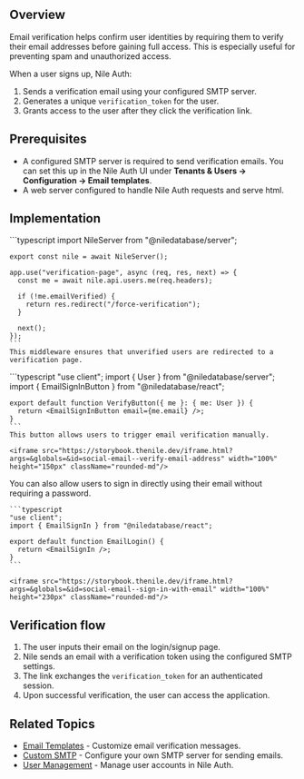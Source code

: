 

## Overview  

Email verification helps confirm user identities by requiring them to verify their email addresses before gaining full access. This is especially useful for preventing spam and unauthorized access.  

When a user signs up, Nile Auth:  
1. Sends a verification email using your configured SMTP server.  
2. Generates a unique `verification_token` for the user.  
3. Grants access to the user after they click the verification link.  

## Prerequisites

- A configured SMTP server is required to send verification emails. You can set this up in the Nile Auth UI under **Tenants & Users -> Configuration -> Email templates**.
- A web server configured to handle Nile Auth requests and serve html. 

## Implementation  
<Steps>
  <InstallNileAndNext />
  <Step title="Middleware for Verification Enforcement">
    ```typescript
    import NileServer from "@niledatabase/server";

    export const nile = await NileServer();

    app.use("verification-page", async (req, res, next) => {
      const me = await nile.api.users.me(req.headers);

      if (!me.emailVerified) {
        return res.redirect("/force-verification");
      }

      next();
    });
    ```
    This middleware ensures that unverified users are redirected to a verification page.
  </Step>

  <Step title="Verification Button in the Frontend">
    ```typescript
    "use client";
    import { User } from "@niledatabase/server";
    import { EmailSignInButton } from "@niledatabase/react";

    export default function VerifyButton({ me }: { me: User }) {
      return <EmailSignInButton email={me.email} />;
    }
    ```
    This button allows users to trigger email verification manually.

    <iframe src="https://storybook.thenile.dev/iframe.html?args=&globals=&id=social-email--verify-email-address" width="100%" height="150px" className="rounded-md"/>
  </Step>

  <Step title="Sign-in via Email">
    You can also allow users to sign in directly using their email without requiring a password.

    ```typescript
    "use client";
    import { EmailSignIn } from "@niledatabase/react";

    export default function EmailLogin() {
      return <EmailSignIn />;
    }
    ```

    <iframe src="https://storybook.thenile.dev/iframe.html?args=&globals=&id=social-email--sign-in-with-email" width="100%" height="230px" className="rounded-md"/>
  </Step>

</Steps>

## **Verification flow**  
1. The user inputs their email on the login/signup page.
2. Nile sends an email with a verification token using the configured SMTP settings.
3. The link exchanges the `verification_token` for an authenticated session.
4. Upon successful verification, the user can access the application.

## **Related Topics**  

- [Email Templates](/auth/email/templates) - Customize email verification messages.  
- [Custom SMTP](/auth/email/customsmtp) - Configure your own SMTP server for sending emails.  
- [User Management](/auth/concepts/users) - Manage user accounts in Nile Auth.  

